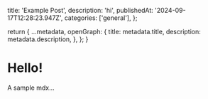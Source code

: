   title: 'Example Post',
  description: 'hi',
  publishedAt: '2024-09-17T12:28:23.947Z',
  categories: ['general'],
};

  return {
    ...metadata,
    openGraph: {
      title: metadata.title,
      description: metadata.description,
    },
  };
}

# Hello!

A sample mdx...